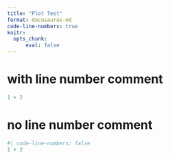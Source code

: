 ```yaml
---
title: "Plot Test"
format: docusaurus-md
code-line-numbers: true
knitr:
  opts_chunk: 
      eval: false
---
```


# with line number comment {#with-numbering}

```r
1 + 2
```

# no line number comment {#no-numbering}

```r
#| code-line-numbers: false
1 + 2
```